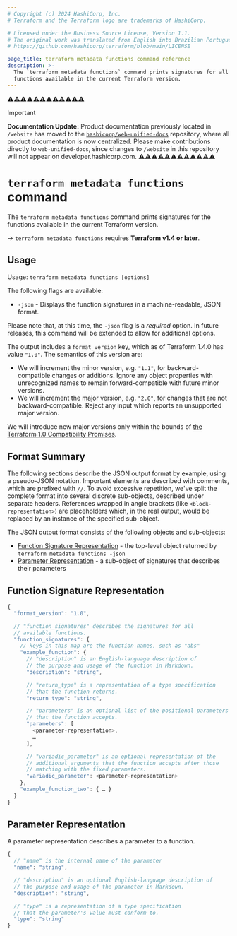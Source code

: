 ```yaml
---
# Copyright (c) 2024 HashiCorp, Inc.
# Terraform and the Terraform logo are trademarks of HashiCorp.

# Licensed under the Business Source License, Version 1.1.
# The original work was translated from English into Brazilian Portuguese.
# https://github.com/hashicorp/terraform/blob/main/LICENSE

page_title: terraform metadata functions command reference
description: >-
  The `terraform metadata functions` command prints signatures for all the
  functions available in the current Terraform version.
---
```


⚠️⚠️⚠️⚠️⚠️⚠️⚠️⚠️⚠️⚠️⚠️⚠️
> [!IMPORTANT]
> **Documentation Update:** Product documentation previously located in `/website` has moved to the [`hashicorp/web-unified-docs`](https://github.com/hashicorp/web-unified-docs) repository, where all product documentation is now centralized. Please make contributions directly to `web-unified-docs`, since changes to `/website` in this repository will not appear on developer.hashicorp.com.
⚠️⚠️⚠️⚠️⚠️⚠️⚠️⚠️⚠️⚠️⚠️⚠️


# `terraform metadata functions` command

The `terraform metadata functions` command prints signatures for the functions available in the current Terraform version.

-> `terraform metadata functions` requires **Terraform v1.4 or later**.

## Usage

Usage: `terraform metadata functions [options]`

The following flags are available:

- `-json` - Displays the function signatures in a machine-readable, JSON format.

Please note that, at this time, the `-json` flag is a _required_ option. In future releases, this command will be extended to allow for additional options.

The output includes a `format_version` key, which as of Terraform 1.4.0 has
value `"1.0"`. The semantics of this version are:

- We will increment the minor version, e.g. `"1.1"`, for backward-compatible
  changes or additions. Ignore any object properties with unrecognized names to
  remain forward-compatible with future minor versions.
- We will increment the major version, e.g. `"2.0"`, for changes that are not
  backward-compatible. Reject any input which reports an unsupported major
  version.

We will introduce new major versions only within the bounds of
[the Terraform 1.0 Compatibility Promises](/terraform/language/v1-compatibility-promises).

## Format Summary

The following sections describe the JSON output format by example, using a pseudo-JSON notation.
Important elements are described with comments, which are prefixed with `//`.
To avoid excessive repetition, we've split the complete format into several discrete sub-objects, described under separate headers. References wrapped in angle brackets (like `<block-representation>`) are placeholders which, in the real output, would be replaced by an instance of the specified sub-object.

The JSON output format consists of the following objects and sub-objects:

- [Function Signature Representation](#function-signature-representation) - the top-level object returned by `terraform metadata functions -json`
- [Parameter Representation](#parameter-representation) - a sub-object of signatures that describes their parameters

## Function Signature Representation

```javascript
{
  "format_version": "1.0",

  // "function_signatures" describes the signatures for all
  // available functions.
  "function_signatures": {
    // keys in this map are the function names, such as "abs"
    "example_function": {
      // "description" is an English-language description of
      // the purpose and usage of the function in Markdown.
      "description": "string",

      // "return_type" is a representation of a type specification
      // that the function returns.
      "return_type": "string",

      // "parameters" is an optional list of the positional parameters
      // that the function accepts.
      "parameters": [
        <parameter-representation>,
        …
      ],

      // "variadic_parameter" is an optional representation of the
      // additional arguments that the function accepts after those
      // matching with the fixed parameters.
      "variadic_parameter": <parameter-representation>
    },
    "example_function_two": { … }
  }
}
```

## Parameter Representation

A parameter representation describes a parameter to a function.

```javascript
{
  // "name" is the internal name of the parameter
  "name": "string",

  // "description" is an optional English-language description of
  // the purpose and usage of the parameter in Markdown.
  "description": "string",

  // "type" is a representation of a type specification
  // that the parameter's value must conform to.
  "type": "string"
}
```
